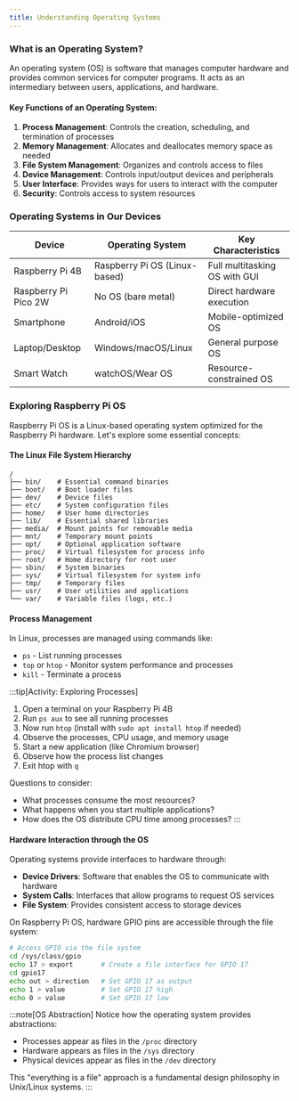 ```yaml
---
title: Understanding Operating Systems
---
```


### What is an Operating System?

An operating system (OS) is software that manages computer hardware and provides common services for computer programs. It acts as an intermediary between users, applications, and hardware.

#### Key Functions of an Operating System:

1. **Process Management**: Controls the creation, scheduling, and termination of processes
2. **Memory Management**: Allocates and deallocates memory space as needed
3. **File System Management**: Organizes and controls access to files
4. **Device Management**: Controls input/output devices and peripherals
5. **User Interface**: Provides ways for users to interact with the computer
6. **Security**: Controls access to system resources

### Operating Systems in Our Devices

| Device               | Operating System              | Key Characteristics           |
| -------------------- | ----------------------------- | ----------------------------- |
| Raspberry Pi 4B      | Raspberry Pi OS (Linux-based) | Full multitasking OS with GUI |
| Raspberry Pi Pico 2W | No OS (bare metal)            | Direct hardware execution     |
| Smartphone           | Android/iOS                   | Mobile-optimized OS           |
| Laptop/Desktop       | Windows/macOS/Linux           | General purpose OS            |
| Smart Watch          | watchOS/Wear OS               | Resource-constrained OS       |

### Exploring Raspberry Pi OS

Raspberry Pi OS is a Linux-based operating system optimized for the Raspberry Pi hardware. Let's explore some essential concepts:

#### The Linux File System Hierarchy

```
/
├── bin/    # Essential command binaries
├── boot/   # Boot loader files
├── dev/    # Device files
├── etc/    # System configuration files
├── home/   # User home directories
├── lib/    # Essential shared libraries
├── media/  # Mount points for removable media
├── mnt/    # Temporary mount points
├── opt/    # Optional application software
├── proc/   # Virtual filesystem for process info
├── root/   # Home directory for root user
├── sbin/   # System binaries
├── sys/    # Virtual filesystem for system info
├── tmp/    # Temporary files
├── usr/    # User utilities and applications
└── var/    # Variable files (logs, etc.)
```

#### Process Management

In Linux, processes are managed using commands like:

- `ps` - List running processes
- `top` or `htop` - Monitor system performance and processes
- `kill` - Terminate a process

:::tip[Activity: Exploring Processes]

1. Open a terminal on your Raspberry Pi 4B
2. Run `ps aux` to see all running processes
3. Now run `htop` (install with `sudo apt install htop` if needed)
4. Observe the processes, CPU usage, and memory usage
5. Start a new application (like Chromium browser)
6. Observe how the process list changes
7. Exit htop with `q`

Questions to consider:

- What processes consume the most resources?
- What happens when you start multiple applications?
- How does the OS distribute CPU time among processes?
  :::

#### Hardware Interaction through the OS

Operating systems provide interfaces to hardware through:

- **Device Drivers**: Software that enables the OS to communicate with hardware
- **System Calls**: Interfaces that allow programs to request OS services
- **File System**: Provides consistent access to storage devices

On Raspberry Pi OS, hardware GPIO pins are accessible through the file system:

```bash
# Access GPIO via the file system
cd /sys/class/gpio
echo 17 > export       # Create a file interface for GPIO 17
cd gpio17
echo out > direction   # Set GPIO 17 as output
echo 1 > value         # Set GPIO 17 high
echo 0 > value         # Set GPIO 17 low
```

:::note[OS Abstraction]
Notice how the operating system provides abstractions:

- Processes appear as files in the `/proc` directory
- Hardware appears as files in the `/sys` directory
- Physical devices appear as files in the `/dev` directory

This "everything is a file" approach is a fundamental design philosophy in Unix/Linux systems.
:::
